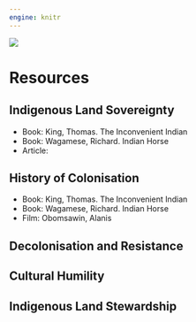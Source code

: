 ```yaml
---
engine: knitr
---
```


:::: {.column-screen}
<div class="image-container">
  <img src="files/banner_resources.png">
</div>
::::

# Resources

## Indigenous Land Sovereignty 

* Book: King, Thomas. The Inconvenient Indian
* Book: Wagamese, Richard. Indian Horse
* Article: 

## History of Colonisation

* Book: King, Thomas. The Inconvenient Indian
* Book: Wagamese, Richard. Indian Horse
* Film: Obomsawin, Alanis

## Decolonisation and Resistance

## Cultural Humility

## Indigenous Land Stewardship